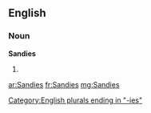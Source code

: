 ==English==

===Noun===
'''Sandies'''

# {{plural of|[[Sandy]]}}

[[Category:English plurals ending in "-ies"]]

[[ar:Sandies]]
[[fr:Sandies]]
[[mg:Sandies]]